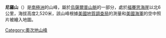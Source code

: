 {{unreferenced|time=2013-10-27T07:50:28+00:00}}
{{coord|71|12|S|159|50|E|display=title}}

'''尼羅山'''（{{lang-en|Mount Nero}}）是[[南極洲|南極洲]]的山峰，屬於[[烏薩爾普山脈|烏薩爾普山脈]]的一部分，處於[[福賽思海崖|福賽思海崖]]以北6公里，海拔高度2,520米，該山峰根據[[美國地質調查局|美國地質調查局]]的測量和[[美國海軍|美國海軍]]的空中照片被繪入地圖。

{{DEFAULTSORT:Mount Nero}}
[[Category:奧次地山峰|Category:奧次地山峰]]


{{OatesLand-geo-stub}}